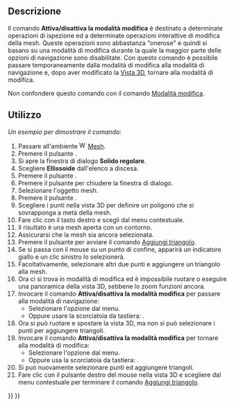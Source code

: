 <languages/>

{{Docnav/it
|[[Std_ToggleSelectability/it|Commuta la selezionabilità]]
|[[Std_SetMaterial/it|Imposta materiale]]
|[[Std_View_Menu/it|Menu Visualizza]]
|IconL=Std_ToggleSelectability.svg
|IconR=Std_SetMaterial.svg
|IconC=Freecad.svg
}}

{{GuiCommand/it
|Name=Std ToggleNavigation
|Name/it=Attiva/disattiva la modalità modifica
|MenuLocation=Visualizza → Attiva/disattiva la modalità modifica
|Workbenches=Tutti
|Shortcut={{KEY|Esc}}
}}

<span id="Description"></span>
==Descrizione==

Il comando '''Attiva/disattiva la modalità modifica''' è destinato a determinate operazioni di ispezione ed a determinate operazioni interattive di modifica della mesh. Queste operazioni sono abbastanza "onerose" e quindi si basano su una modalità di modifica durante la quale la maggior parte delle opzioni di navigazione sono disabilitate. Con questo comando è possibile passare temporaneamente dalla modalità di modifica alla modalità di navigazione e, dopo aver modificato la [[3D_view/it|Vista 3D]], tornare alla modalità di modifica.

Non confondere questo comando con il comando [[Std_Edit/it|Modalità modifica]].

<span id="Usage"></span>
==Utilizzo==

''Un esempio per dimostrare il comando:''

# Passare all'ambiente [[Image:Workbench_Mesh.svg|16px]] [[Mesh_Workbench/it|Mesh]].
# Premere il pulsante {{Button|[[Image:Mesh_BuildRegularSolid.svg|16px]] [[Mesh_BuildRegularSolid/it|Solido regolare...]]}}.
# Si apre la finestra di dialogo '''Solido regolare'''.
# Scegliere '''Ellissoide''' dall'elenco a discesa.
# Premere il pulsante {{Button|Crea}}.
# Premere il pulsante {{Button|Chiudi}} per chiudere la finestra di dialogo.
# Selezionare l'oggetto mesh.
# Premere il pulsante {{Button|[[Image:Mesh_PolyCut.svg|16px]] [[Mesh_PolyCut/it|Taglia la mesh]]}}.
# Scegliere i punti nella vista 3D per definire un poligono che si sovrapponga a metà della mesh.
# Fare clic con il tasto destro e scegli {{MenuCommand|Interno}} dal menu contestuale.
# Il risultato è una mesh aperta con un contorno.
# Assicurarsi che la mesh sia ancora selezionata.
# Premere il pulsante {{Button|[[Image:Mesh_AddFacet.svg|16px]] [[Mesh_AddFacet/it|Aggiungi triangolo]]}} per avviare il comando [[Mesh_AddFacet/it|Aggiungi triangolo]].
# Se si passa con il mouse su un punto di confine, apparirà un indicatore giallo e un clic sinistro lo selezionerà.
# Facoltativamente, selezionare altri due punti e aggiungere un triangolo alla mesh.
# Ora ci si trova in modalità di modifica ed è impossibile ruotare o eseguire una panoramica della vista 3D, sebbene lo zoom funzioni ancora.
# Invocare il comando '''Attiva/disattiva la modalità modifica''' per passare alla modalità di navigazione:
#* Selezionare l'opzione {{MenuCommand|Visualizza → [[Image:Std_ToggleNavigation.svg|16px]] Attiva/disattiva navigazione/Modifica}} dal menu.
#* Oppure usare la scorciatoia da tastiera: {{KEY|Esc}}.
# Ora si può ruotare e spostare la vista 3D, ma non si può selezionare i punti per aggiungere triangoli.
# Invocare il comando '''Attiva/disattiva la modalità modifica''' per tornare alla modalità di modifica:
#* Selezionare l'opzione {{MenuCommand|Visualizza → [[Image:Std_ToggleNavigation.svg|16px]] Attiva/disattiva navigazione/Modifica}} dal menu.
#* Oppure usa la scorciatoia da tastiera: {{KEY|Esc}}.
# Si può nuovamente selezionare punti ed aggiungere triangoli.
# Fare clic con il pulsante destro del mouse nella vista 3D e scegliere {{MenuCommand|Termina}} dal menu contestuale per terminare il comando [[Mesh_AddFacet/it|Aggiungi triangolo]].


{{Docnav/it
|[[Std_ToggleSelectability/it|Commuta la selezionabilità]]
|[[Std_SetMaterial/it|Imposta materiale]]
|[[Std_View_Menu/it|Menu Visualizza]]
|IconL=Std_ToggleSelectability.svg
|IconR=Std_SetMaterial.svg
|IconC=Freecad.svg
}}

{{Std_Base_navi{{#translation:}}}}
{{Userdocnavi{{#translation:}}}}